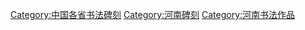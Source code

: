 [[Category:中国各省书法碑刻|Category:中国各省书法碑刻]]
[[Category:河南碑刻|Category:河南碑刻]]
[[Category:河南书法作品|Category:河南书法作品]]